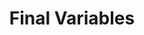 ---
id: "q_jv1058"
questionType: "TRUE_FALSE"
title: "Final Variables"
statement: "Final variables in Java can be reassigned after initialization."
difficulty: "MEDIUM"
category: "Java"
correctAnswer: false
explanation: "Final variables can only be assigned once; after that, their value cannot change."
---